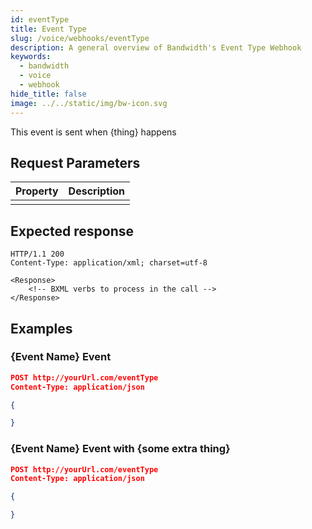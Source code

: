 ```yaml
---
id: eventType
title: Event Type
slug: /voice/webhooks/eventType
description: A general overview of Bandwidth's Event Type Webhook
keywords:
  - bandwidth
  - voice
  - webhook
hide_title: false
image: ../../static/img/bw-icon.svg
---
```



This event is sent when {thing} happens

## Request Parameters

| Property      | Description  |
|:--------------|:-------------|
|               |              |

## Expected response

```http
HTTP/1.1 200
Content-Type: application/xml; charset=utf-8

<Response>
    <!-- BXML verbs to process in the call -->
</Response>
```

## Examples

### {Event Name} Event

```json
POST http://yourUrl.com/eventType
Content-Type: application/json

{

}
```

### {Event Name} Event with {some extra thing}

```json
POST http://yourUrl.com/eventType
Content-Type: application/json

{

}
```
